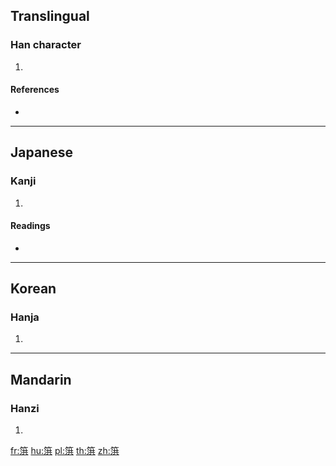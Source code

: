 {{character info/new}}
==Translingual==

===Han character===
{{Han char|rn=118|rad=竹|as=09|sn=15|four=88181|canj=HETC}}

# {{defn|Han|sort=竹09}}

====References====
* {{Han ref|kx=0892.240|dkj=26267|dj=1320.050|hdz=52994.120|uh=7BCA|ud=31690|bh=E6DD|bd=59101}}

----

==Japanese==

===Kanji===
{{ja-kanji|grade=|rs=竹09}}

# {{defn|lang=ja|sort=竹09}}

====Readings====
* {{ja-readings|on=[[こう]] (kō)|kun=[[ひび]] (hibi)}}

----

==Korean==

===Hanja===
{{ko-hanja|hangeul=홍|eumhun=|rv=hong|mr=hong|y=hong}}

# {{defn|lang=ko|sort=竹09}}

----

==Mandarin==

===Hanzi===
{{cmn-hanzi|pin=[[hóng]] ([[hong2]]), [[lǒng]] ([[long3]])|wg=hung<sup>2</sup>, lung<sup>3</sup>}}

# {{defn|lang=cmn|sort=竹09}}

[[fr:篊]]
[[hu:篊]]
[[pl:篊]]
[[th:篊]]
[[zh:篊]]